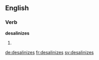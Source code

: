 
==English==

===Verb===
'''desalinizes'''

# {{en-third-person singular of|desalinize}}

[[de:desalinizes]]
[[fr:desalinizes]]
[[sv:desalinizes]]